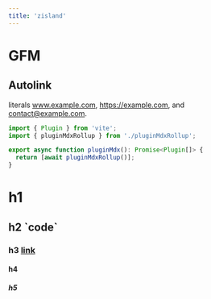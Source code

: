 ---
title: 'zisland'
---

# GFM 

## Autolink 

literals www.example.com, https://example.com, and contact@example.com.

```ts
import { Plugin } from 'vite';
import { pluginMdxRollup } from './pluginMdxRollup';

export async function pluginMdx(): Promise<Plugin[]> {
  return [await pluginMdxRollup()];
}
```

# h1

## h2 \`code\`

### h3 [link](https://islandjs.dev)

#### h4

##### h5